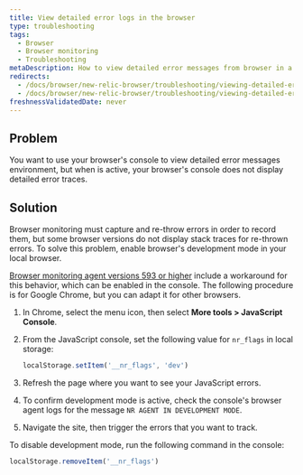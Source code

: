 ```yaml
---
title: View detailed error logs in the browser
type: troubleshooting
tags:
  - Browser
  - Browser monitoring
  - Troubleshooting
metaDescription: How to view detailed error messages from browser in a Google Chrome console or other browsers.
redirects:
  - /docs/browser/new-relic-browser/troubleshooting/viewing-detailed-error-logs-chrome
  - /docs/browser/new-relic-browser/troubleshooting/viewing-detailed-error-logs-browser
freshnessValidatedDate: never
---
```


## Problem

You want to use your browser's console to view detailed error messages environment, but when <InlinePopover type="browser" /> is active, your browser's console does not display detailed error traces.

## Solution

Browser monitoring must capture and re-throw errors in order to record them, but some browser versions do not display stack traces for re-thrown errors. To solve this problem, enable browser's development mode in your local browser.

[Browser monitoring agent versions 593 or higher](/docs/release-notes/new-relic-browser-release-notes/browser-agent-release-notes) include a workaround for this behavior, which can be enabled in the console. The following procedure is for Google Chrome, but you can adapt it for other browsers.

1. In Chrome, select the menu icon, then select <DoNotTranslate>**More tools > JavaScript Console**</DoNotTranslate>.
2. From the JavaScript console, set the following value for `nr_flags` in local storage:

   ```js
   localStorage.setItem('__nr_flags', 'dev')
   ```
3. Refresh the page where you want to see your JavaScript errors.
4. To confirm development mode is active, check the console's browser agent logs for the message `NR AGENT IN DEVELOPMENT MODE`.
5. Navigate the site, then trigger the errors that you want to track.

To disable development mode, run the following command in the console:

```js
localStorage.removeItem('__nr_flags')
```
